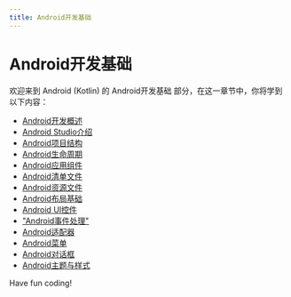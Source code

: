 ```yaml
---
title: Android开发基础
---
```


# Android开发基础

欢迎来到 Android (Kotlin) 的 Android开发基础 部分，在这一章节中，你将学到以下内容：

- [Android开发概述](./0-android-development-overview.mdx)
- [Android Studio介绍](./1-introducing-android-studio.mdx)
- [Android项目结构](./2-android-project-structure.mdx)
- [Android生命周期](./3-android-lifecycle.mdx)
- [Android应用组件](./4-android-application-components.mdx)
- [Android清单文件](./5-android-manifest-file.mdx)
- [Android资源文件](./6-android-resource-file.mdx)
- [Android布局基础](./7-android-layout-basics.mdx)
- [Android UI控件](./8-android-ui-control.mdx)
- ["Android事件处理"](./9-android-event-handling.mdx)
- [Android适配器](./10-android-adapter.mdx)
- [Android菜单](./11-android-menu.mdx)
- [Android对话框](./12-android-dialog.mdx)
- [Android主题与样式](./13-android-themes-styles.mdx)

Have fun coding!